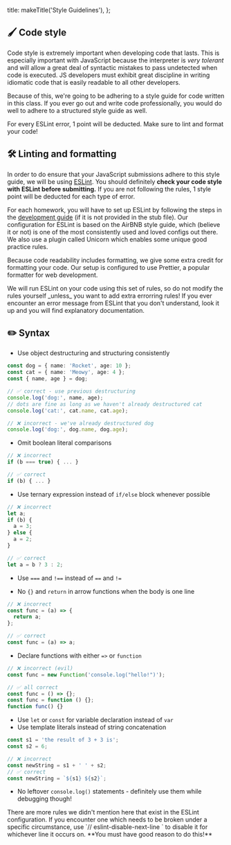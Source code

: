 
  title: makeTitle('Style Guidelines'),
};

## 🖌️ Code style

Code style is extremely important when developing code that lasts. This is especially important with JavaScript because the interpreter is _very tolerant_ and will allow a great deal of syntactic mistakes to pass undetected when code is executed. JS developers must exhibit great discipline in writing idiomatic code that is easily readable to all other developers.

Because of this, we're going to be adhering to a style guide for code written in this class. If you ever go out and write code professionally, you would do well to adhere to a structured style guide as well.

<Alert type="danger">
  For every ESLint error, 1 point will be deducted. Make sure to lint and format
  your code!
</Alert>

## 🛠️ Linting and formatting

In order to do ensure that your JavaScript submissions adhere to this style guide, we will be using [ESLint](http://eslint.org/). You should definitely **check your code style with ESLint before submitting.** If you are not following the rules, 1 style point will be deducted for each type of error.

For each homework, you will have to set up ESLint by following the steps in the [development guide](/development) (if it is not provided in the stub file). Our configuration for ESLint is based on the AirBNB style guide, which (believe it or not) is one of the most consistently used and loved configs out there. We also use a plugin called Unicorn which enables some unique good practice rules.

Because code readability includes formatting, we give some extra credit for formatting your code. Our setup is configured to use Prettier, a popular formatter for web development.

<Alert mdx type="warning">
  We will run ESLint on your code using this set of rules, so do not modify the
  rules yourself _unless_ you want to add extra errorring rules! If you ever
  encounter an error message from ESLint that you don't understand, look it up
  and you will find explanatory documentation.
</Alert>

## ✏️ Syntax

- Use object destructuring and structuring consistently

```ts
const dog = { name: 'Rocket', age: 10 };
const cat = { name: 'Meowy', age: 4 };
const { name, age } = dog;

// ✅ correct - use previous destructuring
console.log('dog:', name, age);
// dots are fine as long as we haven't already destructured cat
console.log('cat:', cat.name, cat.age);

// ❌ incorrect - we've already destructured dog
console.log('dog:', dog.name, dog.age);
```

- Omit boolean literal comparisons

```ts
// ❌ incorrect
if (b === true) { ... }

// ✅ correct
if (b) { ... }
```

- Use ternary expression instead of `if/else` block whenever possible

```ts
// ❌ incorrect
let a;
if (b) {
  a = 3;
} else {
  a = 2;
}

// ✅ correct
let a = b ? 3 : 2;
```

- Use `===` and `!==` instead of `==` and `!=`

- No `{}` and `return` in arrow functions when the body is one line

```ts
// ❌ incorrect
const func = (a) => {
  return a;
};

// ✅ correct
const func = (a) => a;
```

- Declare functions with either `=>` or `function`

```ts
// ❌ incorrect (evil)
const func = new Function('console.log("hello!")');

// ✅ all correct
const func = () => {};
const func = function () {};
function func() {}
```

- Use `let` or `const` for variable declaration instead of `var`
- Use template literals instead of string concatenation

```ts
const s1 = 'the result of 3 + 3 is';
const s2 = 6;

// ❌ incorrect
const newString = s1 + ' ' + s2;
// ✅ correct
const newString = `${s1} ${s2}`;
```

- No leftover `console.log()` statements - definitely use them while debugging though!

<Alert mdx>
  There are more rules we didn't mention here that exist in the ESLint configuration. If you encounter one which needs to be broken under a specific circumstance, use `// eslint-disable-next-line <rule-name>` to disable it for whichever line it occurs on. **You must have good reason to do this!**
</Alert>
